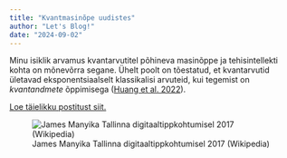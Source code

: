 ```yaml
---
title: "Kvantmasinõpe uudistes"
author: "Let's Blog!"
date: "2024-09-02"
---
```


Minu isiklik arvamus kvantarvutitel põhineva masinõppe ja tehisintellekti kohta on mõnevõrra segane.  Ühelt poolt on tõestatud, et kvantarvutid ületavad eksponentsiaalselt klassikalisi arvuteid, kui tegemist on *kvantandmete* õppimisega ([Huang et al. 2022](https://doi.org/10.1126/science.abn7293)).

[Loe täielikku postitust siit.](https://kvantarvutid.ee/kvantblog/2024-09-02/)

![James Manyika Tallinna digitaaltippkohtumisel 2017 (Wikipedia)](Tallinn_Digital_Summit_Fireside_chat_with_James_Manyika.jpg)
